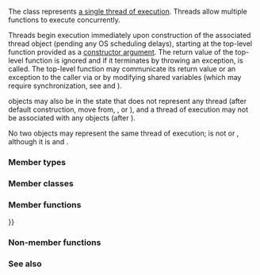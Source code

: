 {{cpp/title|thread}}
{{cpp/thread/thread/navbar}}
{{ddcl|header=thread|since=c++11|
class thread;
}}

The class {{tt|thread}} represents [[enwiki:Thread_(computing)|a single thread of execution]]. Threads allow multiple functions to execute concurrently. 

Threads begin execution immediately upon construction of the associated thread object (pending any OS scheduling delays), starting at the top-level function provided as a [[cpp/thread/thread/thread|constructor argument]]. The return value of the top-level function is ignored and if it terminates by throwing an exception, {{lc|std::terminate}} is called. The top-level function may communicate its return value or an exception to the caller via {{lc|std::promise}} or by modifying shared variables (which may require synchronization, see {{lc|std::mutex}} and {{lc|std::atomic}}).

{{tt|std::thread}} objects may also be in the state that does not represent any thread (after default construction, move from, {{lc|detach}}, or {{lc|join}}), and a thread of execution may not be associated with any {{tt|thread}} objects (after {{lc|detach}}).

No two {{tt|std::thread}} objects may represent the same thread of execution; {{tt|std::thread}} is not {{named req|CopyConstructible}} or {{named req|CopyAssignable}}, although it is {{named req|MoveConstructible}} and {{named req|MoveAssignable}}.

===Member types===
{{dsc begin}}
{{dsc hitem|Member type|Definition}}
{{dsc inc|cpp/thread/dsc native_handle_type|thread}}
{{dsc end}}

===Member classes===
{{dsc begin}}
{{dsc inc|cpp/thread/thread/dsc id}}
{{dsc end}}

===Member functions===
{{dsc begin}}
{{dsc inc|cpp/thread/thread/dsc constructor}}
{{dsc inc|cpp/thread/thread/dsc destructor}}
{{dsc inc|cpp/thread/thread/dsc operator{{=}}}}

{{dsc h2|Observers}}
{{dsc inc|cpp/thread/thread/dsc joinable|thread}}
{{dsc inc|cpp/thread/thread/dsc get_id|thread}}
{{dsc inc|cpp/thread/thread/dsc native_handle|thread}}
{{dsc inc|cpp/thread/thread/dsc hardware_concurrency|thread}}

{{dsc h2|Operations}}
{{dsc inc|cpp/thread/thread/dsc join|thread}}
{{dsc inc|cpp/thread/thread/dsc detach|thread}}
{{dsc inc|cpp/thread/thread/dsc swap|thread}}
{{dsc end}}

===Non-member functions===
{{dsc begin}}
{{dsc inc|cpp/thread/thread/dsc swap2|thread}}
{{dsc end}}

===See also===
{{dsc begin}}
{{dsc inc|cpp/thread/dsc jthread}}
{{dsc end}}

{{langlinks|de|es|fr|it|ja|pt|ru|zh}}